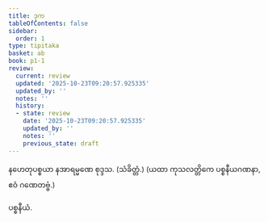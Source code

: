 ```yaml
---
title: ဒုက
tableOfContents: false
sidebar:
  order: 1
type: tipitaka
basket: ab
book: p1-1
review:
  current: review
  updated: '2025-10-23T09:20:57.925335'
  updated_by: ''
  notes: ''
  history:
  - state: review
    date: '2025-10-23T09:20:57.925335'
    updated_by: ''
    notes: ''
    previous_state: draft
---
```



<ReviewStatus review={frontmatter.review} showDetails={true} />

<HypothesisAnnotation frontmatter={frontmatter} />

<DynamicBreadcrumb />

<Paragraph number="2928" type="center" book="p1-1">
နဟေတုပစ္စယာ နအာရမ္မဏေ စုဒ္ဒသ. (သံခိတ္တံ.)

</Paragraph>

<Paragraph number="2929" type="center" book="p1-1">
(ယထာ ကုသလတ္တိကေ ပစ္စနီယဂဏနာ, ဧဝံ ဂဏေတဗ္ဗံ.)

  
ပစ္စနီယံ.
</Paragraph>